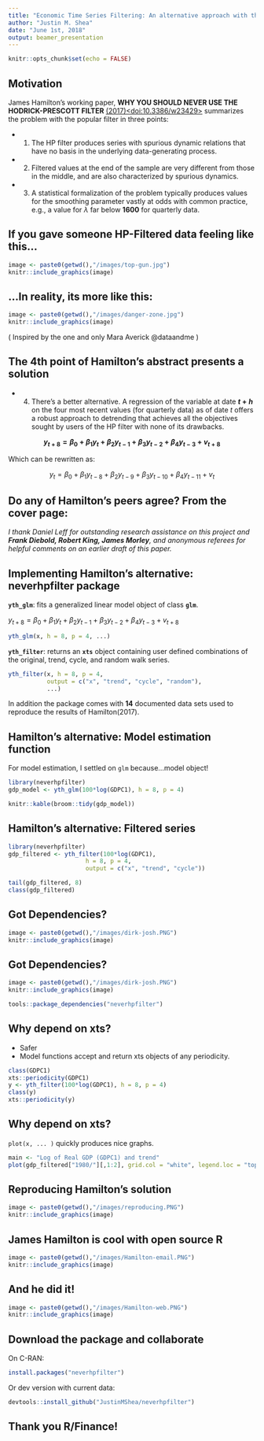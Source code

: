 ```yaml
---
title: "Economic Time Series Filtering: An alternative approach with the neverhpfilter package"
author: "Justin M. Shea"
date: "June 1st, 2018"
output: beamer_presentation
---
```


```r
knitr::opts_chunk$set(echo = FALSE)
```



## Motivation

James Hamilton's working paper, 
**WHY YOU SHOULD NEVER USE THE HODRICK-PRESCOTT FILTER** [(2017)<doi:10.3386/w23429>](https://www.nber.org/papers/w23429) summarizes
the problem with the popular filter in three points:

- (1) The HP filter produces series with spurious dynamic relations that have no 
basis in the underlying data-generating process.

- (2) Filtered values at the end of the sample are very different from those in the middle, and are also characterized by spurious dynamics.  

- (3) A statistical formalization of the problem typically produces values for the smoothing parameter vastly at odds with common practice, e.g., a value for $\lambda$ far below **1600** for quarterly data.  


## If you gave someone HP-Filtered data feeling like this...

```r
image <- paste0(getwd(),"/images/top-gun.jpg")
knitr::include_graphics(image)
```



## ...In reality, its more like this:

```r
image <- paste0(getwd(),"/images/danger-zone.jpg")
knitr::include_graphics(image)
```
( Inspired by the one and only Mara Averick @dataandme )

## The 4th point of Hamilton's abstract presents a solution

- (4) There's a better alternative. A regression of the variable at date **$t + h$** on the four most recent values (for quarterly data) as of date $t$ offers a robust approach to detrending that achieves all the objectives sought by users of the HP filter with none of its drawbacks.


**$$y_{t+8} = \beta_0 + \beta_1 y_t + \beta_2 y_{t-1} +\beta_3 y_{t-2} + \beta_4 y_{t-3} + v_{t+8}$$**

Which can be rewritten as:

$$y_{t} = \beta_0 + \beta_1 y_{t-8} + \beta_2 y_{t-9} + \beta_3 y_{t-10} + \beta_4 y_{t-11} + v_{t}$$

## Do any of Hamilton's peers agree? From the cover page:


_I thank Daniel Leff for outstanding research assistance on this project and **Frank Diebold, Robert King, James Morley**, and anonymous referees for helpful comments on an earlier draft of this paper._


## Implementing Hamilton's alternative: neverhpfilter package

**`yth_glm`**: fits a generalized linear model object of class **`glm`**.

$y_{t+8} = \beta_0 + \beta_1 y_t + \beta_2 y_{t-1} +\beta_3 y_{t-2} + \beta_4 y_{t-3} + v_{t+8}$

```r
yth_glm(x, h = 8, p = 4, ...)
```

**`yth_filter`**: returns an **`xts`** object containing user defined combinations of the original, trend, cycle, and random walk series.

```r
yth_filter(x, h = 8, p = 4, 
           output = c("x", "trend", "cycle", "random"), 
           ...)
```

 In addition the package comes with **14** documented data sets used to reproduce the results of Hamilton(2017).
 
## Hamilton's alternative: Model estimation function

For model estimation, I settled on `glm` because...model object!

```r
library(neverhpfilter)
gdp_model <- yth_glm(100*log(GDPC1), h = 8, p = 4)
```

```r
knitr::kable(broom::tidy(gdp_model))
```

## Hamilton's alternative: Filtered series

```r
library(neverhpfilter)
gdp_filtered <- yth_filter(100*log(GDPC1), 
                      h = 8, p = 4,
                      output = c("x", "trend", "cycle"))

tail(gdp_filtered, 8)
class(gdp_filtered)
```


## Got Dependencies?


```r
image <- paste0(getwd(),"/images/dirk-josh.PNG")
knitr::include_graphics(image)
```

## Got Dependencies?


```r
image <- paste0(getwd(),"/images/dirk-josh.PNG")
knitr::include_graphics(image)
```
```r
tools::package_dependencies("neverhpfilter") 
```


## Why depend on xts?
- Safer
- Model functions accept and return xts objects of any periodicity.

```r
class(GDPC1)
xts::periodicity(GDPC1)
y <- yth_filter(100*log(GDPC1), h = 8, p = 4)
class(y)
xts::periodicity(y)
```

## Why depend on xts?
`plot(x, ... )` quickly produces nice graphs.

```r
main <- "Log of Real GDP (GDPC1) and trend"
plot(gdp_filtered["1980/"][,1:2], grid.col = "white", legend.loc = "topleft", main = main,  panels = 'lines(gdp_filtered["1980/"][,3], type="h", on=NA)')
```


## Reproducing Hamilton's solution

```r
image <- paste0(getwd(),"/images/reproducing.PNG")
knitr::include_graphics(image)
```


## James Hamilton is cool with open source R


```r
image <- paste0(getwd(),"/images/Hamilton-email.PNG")
knitr::include_graphics(image)
```

## And he did it!

```r
image <- paste0(getwd(),"/images/Hamilton-web.PNG")
knitr::include_graphics(image)
```


## Download the package and collaborate

On C-RAN: 

```r
install.packages("neverhpfilter")
```

Or dev version with current data:

```r
devtools::install_github("JustinMShea/neverhpfilter")
```

## Thank you R/Finance!


